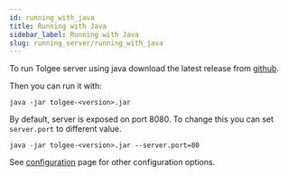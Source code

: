 ```yaml
---
id: running_with_java
title: Running with Java
sidebar_label: Running with Java
slug: running_server/running_with_java
---
```


To run Tolgee server using java download the latest release from
[github](https://github.com/tolgee/server/releases).

Then you can run it with:
```
java -jar tolgee-<version>.jar
```

By default, server is exposed on port 8080. To change this you can set `server.port` to different value.
```
java -jar tolgee-<version>.jar --server.port=80
```
See [configuration](running_server/configuration.mdx) page for other configuration options.
